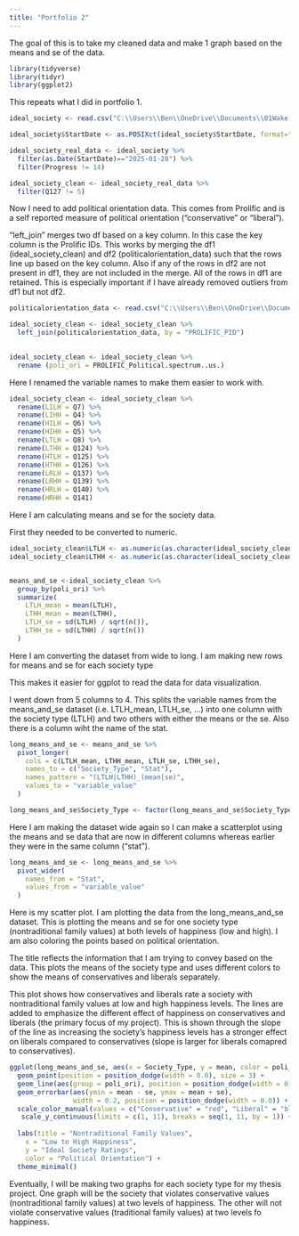 ```yaml
---
title: "Portfolio 2"
---
```

The goal of this is to take my cleaned data and make 1 graph based on the means and se of the data. 


```r
library(tidyverse) 
library(tidyr)
library(ggplot2)

```

This repeats what I did in portfolio 1.

```r
ideal_society <- read.csv("C:\\Users\\Ben\\OneDrive\\Documents\\01Wake Forest\\2025SpringDataScience\\IdealSocietyData\\RRRPILOT_IdealSocietiesConservative Values_February 10, 2025_07.27.csv")

ideal_society$StartDate <- as.POSIXct(ideal_society$StartDate, format="%Y-%m-%d %H:%M:%S", tz="UTC")
```

```r

ideal_society_real_data <- ideal_society %>%
  filter(as.Date(StartDate)=="2025-01-28") %>%
  filter(Progress != 14)

ideal_society_clean <- ideal_society_real_data %>%
  filter(Q127 != 5)

```

Now I need to add political orientation data. This comes from Prolific and is a self reported measure of political orientation ("conservative" or "liberal").

"left_join" merges two df based on a key column. In this case the key column is the Prolific IDs. This works by merging the df1 (ideal_society_clean) and df2 (politicalorientation_data) such that the rows line up based on the key column. Also if any of the rows in df2 are not present in df1, they are not included in the merge. All of the rows in df1 are retained. This is especially important if I have already removed outliers from df1 but not df2.

```r
politicalorientation_data <- read.csv("C:\\Users\\Ben\\OneDrive\\Documents\\01Wake Forest\\2025SpringDataScience\\IdealSocietyData\\CopyMergefile.csv")

ideal_society_clean <- ideal_society_clean %>%
  left_join(politicalorientation_data, by = "PROLIFIC_PID")
  
```
  
 
```r
ideal_society_clean <- ideal_society_clean %>%
  rename (poli_ori = PROLIFIC_Political.spectrum..us.)

```

Here I renamed the variable names to make them easier to work with.

```r

ideal_society_clean <- ideal_society_clean %>%
  rename(LILH = Q7) %>%
  rename(LIHH = Q4) %>%
  rename(HILH = Q6) %>%
  rename(HIHH = Q5) %>%
  rename(LTLH = Q8) %>%
  rename(LTHH = Q124) %>%
  rename(HTLH = Q125) %>%
  rename(HTHH = Q126) %>%
  rename(LRLH = Q137) %>%
  rename(LRHH = Q139) %>%
  rename(HRLH = Q140) %>%
  rename(HRHH = Q141)

```

Here I am calculating means and se for the society data.

First they needed to be converted to numeric.

```r

ideal_society_clean$LTLH <- as.numeric(as.character(ideal_society_clean$LTLH))
ideal_society_clean$LTHH <- as.numeric(as.character(ideal_society_clean$LTHH))


means_and_se <-ideal_society_clean %>%
  group_by(poli_ori) %>%
  summarize(
    LTLH_mean = mean(LTLH),
    LTHH_mean = mean(LTHH),
    LTLH_se = sd(LTLH) / sqrt(n()),
    LTHH_se = sd(LTHH) / sqrt(n())
  )

```

Here I am converting the dataset from wide to long. I am making new rows for means and se for each society type

This makes it easier for ggplot to read the data for data visualization.

I went down from 5 columns to 4. This splits the variable names from the means_and_se dataset (i.e. LTLH_mean, LTLH_se, ...) into one column with the society type (LTLH) and two others with either the means or the se. Also there is a column wiht the name of the stat.

```r

long_means_and_se <- means_and_se %>%
  pivot_longer(
    cols = c(LTLH_mean, LTHH_mean, LTLH_se, LTHH_se),
    names_to = c("Society_Type", "Stat"),
    names_pattern = "(LTLH|LTHH)_(mean|se)",
    values_to = "variable_value"
  )

long_means_and_se$Society_Type <- factor(long_means_and_se$Society_Type, levels = c("LTLH", "LTHH"))

```

Here I am making the dataset wide again so I can make a scatterplot using the means and se data that are now in different columns whereas earlier they were in the same column ("stat").

```r
long_means_and_se <- long_means_and_se %>%
  pivot_wider(
    names_from = "Stat",
    values_from = "variable_value"
  )
```



Here is my scatter plot. I am plotting the data from the long_means_and_se dataset. This is plotting the means and se for one society type (nontraditional family values) at both levels of happiness (low and high). I am also coloring the points based on political orientation.

The title reflects the information that I am trying to convey based on the data. 
This plots the means of the society type and uses different colors to show the means of conservatives and liberals separately.

This plot shows how conservatives and liberals rate a society with nontraditional family values at low and high happiness levels. The lines are added to emphasize the different effect of happiness on conservatives and liberals (the primary focus of my project). This is shown through the slope of the line as increasing the society's happiness levels has a stronger effect on liberals compared to conservatives (slope is larger for liberals comapred to conservatives).

```r
ggplot(long_means_and_se, aes(x = Society_Type, y = mean, color = poli_ori)) +
  geom_point(position = position_dodge(width = 0.0), size = 3) +
  geom_line(aes(group = poli_ori), position = position_dodge(width = 0), linewidth = 1)+
  geom_errorbar(aes(ymin = mean - se, ymax = mean + se), 
                width = 0.2, position = position_dodge(width = 0.0)) +
  scale_color_manual(values = c("Conservative" = "red", "Liberal" = "blue")) +
   scale_y_continuous(limits = c(1, 11), breaks = seq(1, 11, by = 1)) + 
  
  labs(title = "Nontraditional Family Values",
    x = "Low to High Happiness",
    y = "Ideal Society Ratings",
    color = "Political Orientation") +
  theme_minimal()

```

Eventually, I will be making two graphs for each society type for my thesis project. One graph will be the society that violates conservative values (nontraditional family values) at two levels of happiness. The other will not violate conservative values (traditional family values) at two levels fo happiness. 
